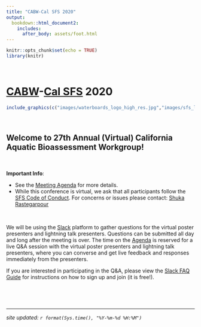 ```yaml
---
title: "CABW-Cal SFS 2020"
output: 
  bookdown::html_document2:
    includes:
      after_body: assets/foot.html
---
```


```r
knitr::opts_chunk$set(echo = TRUE)
library(knitr)
```
<style>
  .title{
    display: none;
  }
</style>

<br>

# [CABW](https://www.waterboards.ca.gov/water_issues/programs/swamp/bioassessment/)-[Cal SFS](https://freshwater-science.org/my-sfs/chapters/california) 2020


```r

include_graphics(c("images/waterboards_logo_high_res.jpg","images/sfs_logo.jpg", "images/swamp_fish_logo.gif"))

```


<br> 

## **Welcome to 27th Annual (Virtual) California Aquatic Bioassessment Workgroup!**

<br>

<div class = "blue">
**Important Info**:  

 - See the [Meeting Agenda]() for more details.
 - While this conference is virtual, we ask that all participants follow the [SFS Code of Conduct](https://freshwater-science.org/about/society-governance/code-of-conduct). For concerns or issues please contact: <a href="mailto:Shuka.Rastegarpour@waterboards.ca.gov">Shuka Rastegarpour</a>

</div>

<br>

We will be using the [Slack](reference.html) platform to gather questions for the virtual poster presenters and lightning talk presenters. Questions can be submitted all day and long after the meeting is over. The time on the [Agenda](index.html) is reserved for a live Q&A session with the virtual poster presenters and lightning talk presenters, where you can converse and get live feedback and responses immediately from the presenters.

If you are interested in participating in the Q&A, please view the [Slack FAQ Guide](reference.html) for instructions on how to sign up and join (it is free!).


<br>

<br>

---

*site updated: ```r format(Sys.time(), "%Y-%m-%d %H:%M")```*
